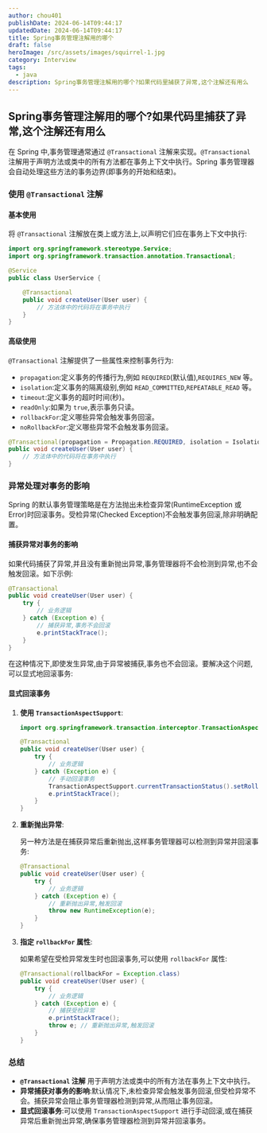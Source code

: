 ```yaml
---
author: chou401
publishDate: 2024-06-14T09:44:17
updatedDate: 2024-06-14T09:44:17
title: Spring事务管理注解用的哪个
draft: false
heroImage: /src/assets/images/squirrel-1.jpg
category: Interview
tags:
  - java
description: Spring事务管理注解用的哪个?如果代码里捕获了异常,这个注解还有用么
---
```


## Spring事务管理注解用的哪个?如果代码里捕获了异常,这个注解还有用么

在 Spring 中,事务管理通常通过 `@Transactional` 注解来实现。`@Transactional` 注解用于声明方法或类中的所有方法都在事务上下文中执行。Spring 事务管理器会自动处理这些方法的事务边界(即事务的开始和结束)。

### 使用 `@Transactional` 注解

#### 基本使用

将 `@Transactional` 注解放在类上或方法上,以声明它们应在事务上下文中执行:

```java
import org.springframework.stereotype.Service;
import org.springframework.transaction.annotation.Transactional;

@Service
public class UserService {

    @Transactional
    public void createUser(User user) {
        // 方法体中的代码将在事务中执行
    }
}
```

#### 高级使用

`@Transactional` 注解提供了一些属性来控制事务行为:

- `propagation`:定义事务的传播行为,例如 `REQUIRED`(默认值),`REQUIRES_NEW` 等。
- `isolation`:定义事务的隔离级别,例如 `READ_COMMITTED`,`REPEATABLE_READ` 等。
- `timeout`:定义事务的超时时间(秒)。
- `readOnly`:如果为 `true`,表示事务只读。
- `rollbackFor`:定义哪些异常会触发事务回滚。
- `noRollbackFor`:定义哪些异常不会触发事务回滚。

```java
@Transactional(propagation = Propagation.REQUIRED, isolation = Isolation.READ_COMMITTED, timeout = 30, readOnly = false, rollbackFor = {Exception.class})
public void createUser(User user) {
    // 方法体中的代码将在事务中执行
}
```

### 异常处理对事务的影响

Spring 的默认事务管理策略是在方法抛出未检查异常(RuntimeException 或 Error)时回滚事务。受检异常(Checked Exception)不会触发事务回滚,除非明确配置。

#### 捕获异常对事务的影响

如果代码捕获了异常,并且没有重新抛出异常,事务管理器将不会检测到异常,也不会触发回滚。如下示例:

```java
@Transactional
public void createUser(User user) {
    try {
        // 业务逻辑
    } catch (Exception e) {
        // 捕获异常,事务不会回滚
        e.printStackTrace();
    }
}
```

在这种情况下,即使发生异常,由于异常被捕获,事务也不会回滚。要解决这个问题,可以显式地回滚事务:

#### 显式回滚事务

1. **使用 `TransactionAspectSupport`**:

   ```java
   import org.springframework.transaction.interceptor.TransactionAspectSupport;

   @Transactional
   public void createUser(User user) {
       try {
           // 业务逻辑
       } catch (Exception e) {
           // 手动回滚事务
           TransactionAspectSupport.currentTransactionStatus().setRollbackOnly();
           e.printStackTrace();
       }
   }
   ```

2. **重新抛出异常**:

   另一种方法是在捕获异常后重新抛出,这样事务管理器可以检测到异常并回滚事务:

   ```java
   @Transactional
   public void createUser(User user) {
       try {
           // 业务逻辑
       } catch (Exception e) {
           // 重新抛出异常,触发回滚
           throw new RuntimeException(e);
       }
   }
   ```

3. **指定 `rollbackFor` 属性**:

   如果希望在受检异常发生时也回滚事务,可以使用 `rollbackFor` 属性:

   ```java
   @Transactional(rollbackFor = Exception.class)
   public void createUser(User user) {
       try {
           // 业务逻辑
       } catch (Exception e) {
           // 捕获受检异常
           e.printStackTrace();
           throw e; // 重新抛出异常,触发回滚
       }
   }
   ```

### 总结

- **`@Transactional` 注解** 用于声明方法或类中的所有方法在事务上下文中执行。
- **异常捕获对事务的影响**:默认情况下,未检查异常会触发事务回滚,但受检异常不会。捕获异常会阻止事务管理器检测到异常,从而阻止事务回滚。
- **显式回滚事务**:可以使用 `TransactionAspectSupport` 进行手动回滚,或在捕获异常后重新抛出异常,确保事务管理器检测到异常并回滚事务。
